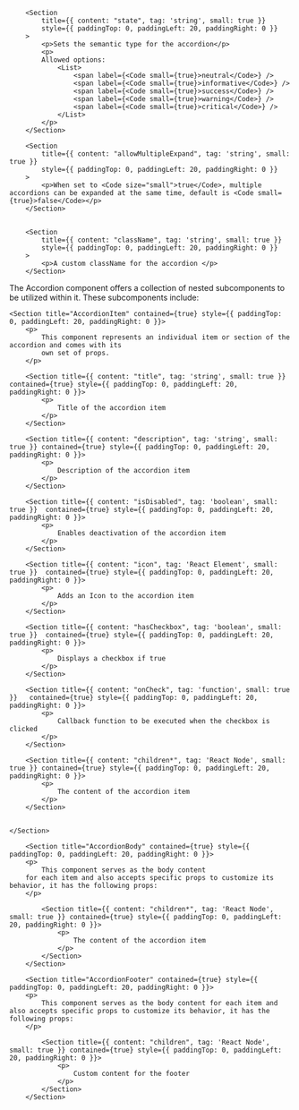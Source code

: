 
<PackageInstallGuide packageName="@wpmudev/sui-accordion" />

<Section title="Props" border={true}>

    	<Section
    		title={{ content: "state", tag: 'string', small: true }}
    		style={{ paddingTop: 0, paddingLeft: 20, paddingRight: 0 }}
    	>
    		<p>Sets the semantic type for the accordion</p>
    		<p>
    		Allowed options:
    			<List>
    				<span label={<Code small={true}>neutral</Code>} />
    				<span label={<Code small={true}>informative</Code>} />
    				<span label={<Code small={true}>success</Code>} />
    				<span label={<Code small={true}>warning</Code>} />
    				<span label={<Code small={true}>critical</Code>} />
    			</List>
    		</p>
    	</Section>

		<Section
    		title={{ content: "allowMultipleExpand", tag: 'string', small: true }}
    		style={{ paddingTop: 0, paddingLeft: 20, paddingRight: 0 }}
    	>
    		<p>When set to <Code size="small">true</Code>, multiple accordions can be expanded at the same time, default is <Code small={true}>false</Code></p>
    	</Section>


    	<Section
    		title={{ content: "className", tag: 'string', small: true }}
    		style={{ paddingTop: 0, paddingLeft: 20, paddingRight: 0 }}
    	>
    		<p>A custom className for the accordion </p>
    	</Section>

</Section>

<Section
	title="Sub Components"
	contained={true}
	style={{ paddingTop: 30, paddingBottom: 0 }}
>
		<p>The Accordion component offers a collection of nested subcomponents to be utilized within it. These subcomponents include:</p>

    <Section title="AccordionItem" contained={true} style={{ paddingTop: 0, paddingLeft: 20, paddingRight: 0 }}>
    	<p>
    		This component represents an individual item or section of the accordion and comes with its
    		own set of props.
    	</p>

    	<Section title={{ content: "title", tag: 'string', small: true }} contained={true} style={{ paddingTop: 0, paddingLeft: 20, paddingRight: 0 }}>
    		<p>
    			Title of the accordion item
    		</p>
    	</Section>

    	<Section title={{ content: "description", tag: 'string', small: true }} contained={true} style={{ paddingTop: 0, paddingLeft: 20, paddingRight: 0 }}>
    		<p>
    			Description of the accordion item
    		</p>
    	</Section>

    	<Section title={{ content: "isDisabled", tag: 'boolean', small: true }}  contained={true} style={{ paddingTop: 0, paddingLeft: 20, paddingRight: 0 }}>
    		<p>
    			Enables deactivation of the accordion item
    		</p>
    	</Section>

    	<Section title={{ content: "icon", tag: 'React Element', small: true }}  contained={true} style={{ paddingTop: 0, paddingLeft: 20, paddingRight: 0 }}>
    		<p>
    			Adds an Icon to the accordion item
    		</p>
    	</Section>

    	<Section title={{ content: "hasCheckbox", tag: 'boolean', small: true }}  contained={true} style={{ paddingTop: 0, paddingLeft: 20, paddingRight: 0 }}>
    		<p>
    			Displays a checkbox if true
    		</p>
    	</Section>

    	<Section title={{ content: "onCheck", tag: 'function', small: true }}   contained={true} style={{ paddingTop: 0, paddingLeft: 20, paddingRight: 0 }}>
    		<p>
    			Callback function to be executed when the checkbox is clicked
    		</p>
    	</Section>

    	<Section title={{ content: "children*", tag: 'React Node', small: true }} contained={true} style={{ paddingTop: 0, paddingLeft: 20, paddingRight: 0 }}>
    		<p>
    			The content of the accordion item
    		</p>
    	</Section>


    </Section>

    	<Section title="AccordionBody" contained={true} style={{ paddingTop: 0, paddingLeft: 20, paddingRight: 0 }}>
    	<p>
    		This component serves as the body content
    	for each item and also accepts specific props to customize its behavior, it has the following props:
    	</p>

    		<Section title={{ content: "children*", tag: 'React Node', small: true }} contained={true} style={{ paddingTop: 0, paddingLeft: 20, paddingRight: 0 }}>
    			<p>
    				The content of the accordion item
    			</p>
    		</Section>
    	</Section>

    	<Section title="AccordionFooter" contained={true} style={{ paddingTop: 0, paddingLeft: 20, paddingRight: 0 }}>
    	<p>
    		This component serves as the body content for each item and also accepts specific props to customize its behavior, it has the following props:
    	</p>

    		<Section title={{ content: "children", tag: 'React Node', small: true }} contained={true} style={{ paddingTop: 0, paddingLeft: 20, paddingRight: 0 }}>
    			<p>
    				Custom content for the footer
    			</p>
    		</Section>
    	</Section>

</Section>
